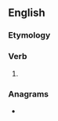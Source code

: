 ==English==

===Etymology===
{{suffix|en|use|est}}

===Verb===
{{head|en|verb form}}

# {{en-archaic second-person singular of|use|lang=en}}

===Anagrams===
* {{anagrams|en|a=esstu|suest|suets}}